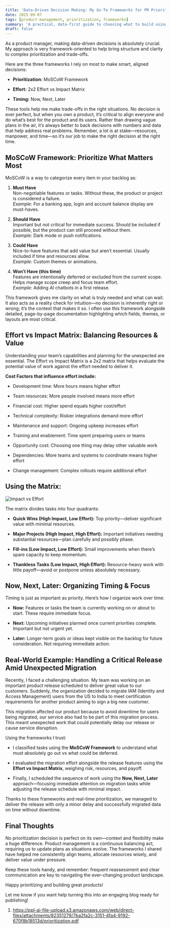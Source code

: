 ```yaml
---
title: 'Data-Driven Decision Making: My Go-To Frameworks for PM Prioritization'
date: 2025-09-07
tags: [product-management, prioritization, frameworks]
summary: 'A practical, data-first guide to choosing what to build using proven prioritization frameworks and an impact vs effort view.'
draft: false
---
```


As a product manager, making data-driven decisions is absolutely crucial. My approach is very framework-oriented to help bring structure and clarity to complex prioritization and trade-offs.

Here are the three frameworks I rely on most to make smart, aligned decisions:

- **Prioritization:** MoSCoW Framework

- **Effort:** 2x2 Effort vs Impact Matrix

- **Timing:** Now, Next, Later

These tools help me make trade-offs in the right situations. No decision is ever perfect, but when you own a product, it’s critical to align everyone and do what’s best for the product and its users. Rather than drawing vague plans in the air, it’s always better to back decisions with numbers and data that help address real problems. Remember, a lot is at stake—resources, manpower, and time—so it’s our job to make the right decision at the right time.

## MoSCoW Framework: Prioritize What Matters Most

MoSCoW is a way to categorize every item in your backlog as:

1.  **Must Have**  
    Non-negotiable features or tasks. Without these, the product or project is considered a failure.  
    *Example*: For a banking app, login and account balance display are must-haves.

2.  **Should Have**  
    Important but not critical for immediate success. Should be included if possible, but the product can still proceed without them.  
    *Example*: Dark mode or push notifications.

3.  **Could Have**  
    Nice-to-have features that add value but aren’t essential. Usually included if time and resources allow.  
    *Example*: Custom themes or animations.

4.  **Won’t Have (this time)**  
    Features are intentionally deferred or excluded from the current scope. Helps manage scope creep and focus team effort.  
    *Example*: Adding AI chatbots in a first release.

This framework gives me clarity on what is truly needed and what can wait. It also acts as a reality check for intuition—no decision is inherently right or wrong; it’s the context that makes it so. I often use this framework alongside detailed, page-by-page documentation highlighting which fields, themes, or layouts are most critical.

## Effort vs Impact Matrix: Balancing Resources & Value

Understanding your team’s capabilities and planning for the unexpected are essential. The Effort vs Impact Matrix is a 2x2 matrix that helps evaluate the potential value of work against the effort needed to deliver it.

**Cost Factors that influence effort include:**

- Development time: More hours means higher effort

- Team resources: More people involved means more effort

- Financial cost: Higher spend equals higher cost/effort

- Technical complexity: Riskier integrations demand more effort

- Maintenance and support: Ongoing upkeep increases effort

- Training and enablement: Time spent preparing users or teams

- Opportunity cost: Choosing one thing may delay other valuable work

- Dependencies: More teams and systems to coordinate means higher effort

- Change management: Complex rollouts require additional effort

## Using the Matrix:

![Impact vs Effort](/static/images/impact-vs-effort.png)

The matrix divides tasks into four quadrants:

- **Quick Wins (High Impact, Low Effort):** Top priority—deliver significant value with minimal resources.

- **Major Projects (High Impact, High Effort):** Important initiatives needing substantial resources—plan carefully and possibly phase.

- **Fill-ins (Low Impact, Low Effort):** Small improvements when there’s spare capacity to keep momentum.

- **Thankless Tasks (Low Impact, High Effort):** Resource-heavy work with little payoff—avoid or postpone unless absolutely necessary.

## Now, Next, Later: Organizing Timing & Focus

Timing is just as important as priority. Here’s how I organize work over time:

- **Now:** Features or tasks the team is currently working on or about to start. These require immediate focus.

- **Next:** Upcoming initiatives planned once current priorities complete. Important but not urgent yet.

- **Later:** Longer-term goals or ideas kept visible on the backlog for future consideration. Not requiring immediate action.

## Real-World Example: Handling a Critical Release Amid Unexpected Migration

Recently, I faced a challenging situation. My team was working on an important product release scheduled to deliver great value to our customers. Suddenly, the organization decided to migrate IAM (Identity and Access Management) users from the US to India to meet certification requirements for another product aiming to sign a big new customer.

This migration affected our product because to avoid downtime for users being migrated, our service also had to be part of this migration process. This meant unexpected work that could potentially delay our release or cause service disruption.

Using the frameworks I trust:

- I classified tasks using the **MoSCoW Framework** to understand what must absolutely go out vs what could be deferred.

- I evaluated the migration effort alongside the release features using the **Effort vs Impact Matrix**, weighing risk, resources, and payoff.

- Finally, I scheduled the sequence of work using the **Now, Next, Later** approach—focusing immediate attention on migration tasks while adjusting the release schedule with minimal impact.

Thanks to these frameworks and real-time prioritization, we managed to deliver the release with only a minor delay and successfully migrated data on time without downtime.

## Final Thoughts

No prioritization decision is perfect on its own—context and flexibility make a huge difference. Product management is a continuous balancing act, requiring us to update plans as situations evolve. The frameworks I shared have helped me consistently align teams, allocate resources wisely, and deliver value under pressure.

Keep these tools handy, and remember: frequent reassessment and clear communication are key to navigating the ever-changing product landscape.

Happy prioritizing and building great products!

Let me know if you want help turning this into an engaging blog ready for publishing!

1.  <u>https://ppl-ai-file-upload.s3.amazonaws.com/web/direct-files/attachments/82351279/7ba2fa2c-3151-4fa4-9192-670f8b18513d/prioritization.pdf</u>

